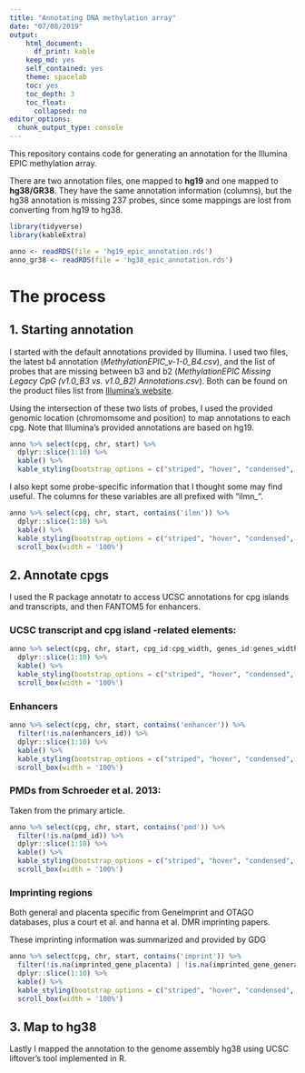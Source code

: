 ```yaml
---
title: "Annotating DNA methylation array"
date: "07/08/2019"
output:
    html_document:
      df_print: kable
    keep_md: yes
    self_contained: yes
    theme: spacelab
    toc: yes
    toc_depth: 3
    toc_float:
      collapsed: no
editor_options: 
  chunk_output_type: console
---
```


This repository contains code for generating an annotation for the Illumina EPIC methylation array.

There are two annotation files, one mapped to **hg19** and one mapped to **hg38/GR38**. They have the same
annotation information (columns), but the hg38 annotation is missing 237 probes, since some mappings
are lost from converting from hg19 to hg38.

```r
library(tidyverse)
library(kableExtra)
```

```r
anno <- readRDS(file = 'hg19_epic_annotation.rds')
anno_gr38 <- readRDS(file = 'hg38_epic_annotation.rds')
```


# The process

## 1. Starting annotation

I started with the default annotations provided by Illumina. I used two files, the latest b4 annotation (*MethylationEPIC_v-1-0_B4.csv*), and the list of probes that are missing between b3 and b2 (*MethylationEPIC Missing Legacy CpG (v1.0_B3 vs. v1.0_B2) Annotations.csv*). Both can be found on the product files list from [Illumina's website](https://support.illumina.com/downloads/infinium-methylationepic-v1-0-product-files.html).

Using the intersection of these two lists of probes, I used the provided genomic location (chromomsome and position) to map annotations to each cpg. Note that Illumina's provided annotations are based on hg19.

```r
anno %>% select(cpg, chr, start) %>%
  dplyr::slice(1:10) %>%
  kable() %>%
  kable_styling(bootstrap_options = c("striped", "hover", "condensed", "responsive")) 
```

I also kept some probe-specific information that I thought some may find useful. The columns for these variables are all prefixed with "ilmn_".

```r
anno %>% select(cpg, chr, start, contains('ilmn')) %>%
  dplyr::slice(1:10) %>%
  kable() %>%
  kable_styling(bootstrap_options = c("striped", "hover", "condensed", "responsive")) %>%
  scroll_box(width = '100%')
```

## 2. Annotate cpgs

I used the R package annotatr to access UCSC annotations for cpg islands and transcripts, and then FANTOM5 for enhancers.

### UCSC transcript and cpg island -related elements:

```r
anno %>% select(cpg, chr, start, cpg_id:cpg_width, genes_id:genes_width) %>%
  dplyr::slice(1:10) %>%
  kable() %>%
  kable_styling(bootstrap_options = c("striped", "hover", "condensed", "responsive")) %>%
  scroll_box(width = '100%')
```

### Enhancers

```r
anno %>% select(cpg, chr, start, contains('enhancer')) %>%
  filter(!is.na(enhancers_id)) %>%
  dplyr::slice(1:10) %>%
  kable() %>%
  kable_styling(bootstrap_options = c("striped", "hover", "condensed", "responsive")) %>%
  scroll_box(width = '100%')
```

### PMDs from Schroeder et al. 2013:

Taken from the primary article.

```r
anno %>% select(cpg, chr, start, contains('pmd')) %>%
  filter(!is.na(pmd_id)) %>%
  dplyr::slice(1:10) %>%
  kable() %>%
  kable_styling(bootstrap_options = c("striped", "hover", "condensed", "responsive")) %>%
  scroll_box(width = '100%')
```

### Imprinting regions

Both general and placenta specific from GeneImprint and OTAGO databases, plus a court et al. and hanna et al. DMR imprinting papers.

These imprinting information was summarized and provided by GDG

```r
anno %>% select(cpg, chr, start, contains('imprint')) %>%
  filter(!is.na(imprinted_gene_placenta) | !is.na(imprinted_gene_general)) %>%
  dplyr::slice(1:10) %>%
  kable() %>%
  kable_styling(bootstrap_options = c("striped", "hover", "condensed", "responsive")) %>%
  scroll_box(width = '100%')
```

## 3. Map to hg38

Lastly I mapped the annotation to the genome assembly hg38 using UCSC liftover's tool implemented in R.

